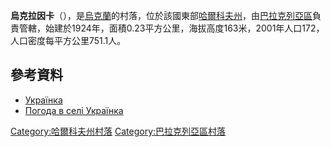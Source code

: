 {{coord|49|26|1|N|37|12|3|E|scale:100000_region:UA|display=title}}

'''烏克拉因卡'''（{{lang-uk|Українка}}），是[[烏克蘭|烏克蘭]]的村落，位於該國東部[[哈爾科夫州|哈爾科夫州]]，由[[巴拉克列亞區|巴拉克列亞區]]負責管轄，始建於1924年，面積0.23平方公里，海拔高度163米，2001年人口172，人口密度每平方公里751.1人。

==參考資料==
* [http://gska2.rada.gov.ua/pls/z7502/A005?rdat1=09.01.2009&rf7571=32105 Українка]{{dead link|date=2018年3月 |bot=InternetArchiveBot |fix-attempted=yes }}
* [http://weather.in.ua/ua/har'kovskaja/26798 Погода в селі Українка] {{Wayback|url=http://weather.in.ua/ua/har%27kovskaja/26798 |date=20160323035415 }}

{{DEFAULTSORT:Українка}}
[[Category:哈爾科夫州村落|Category:哈爾科夫州村落]]
[[Category:巴拉克列亞區村落|Category:巴拉克列亞區村落]]


{{Kharkiv-geo-stub}}